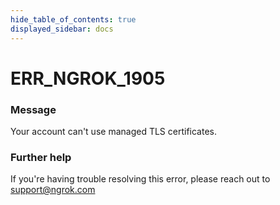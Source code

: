 ```yaml
---
hide_table_of_contents: true
displayed_sidebar: docs
---
```



# ERR_NGROK_1905

### Message

Your account can't use managed TLS certificates.

### Further help

If you're having trouble resolving this error, please reach out to [support@ngrok.com](mailto:support@ngrok.com?subject=Help%20with%20ERR_NGROK_1905)

<ErrorDetails error="err_ngrok_1905" />
